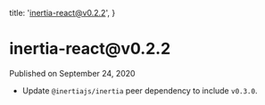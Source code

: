 
  title: 'inertia-react@v0.2.2',
}

<h1>inertia-react@v0.2.2</h1>

<div className="-mt-8 mb-12 text-base font-medium text-gray-600">Published on September 24, 2020</div>

- Update `@inertiajs/inertia` peer dependency to include `v0.3.0`.
